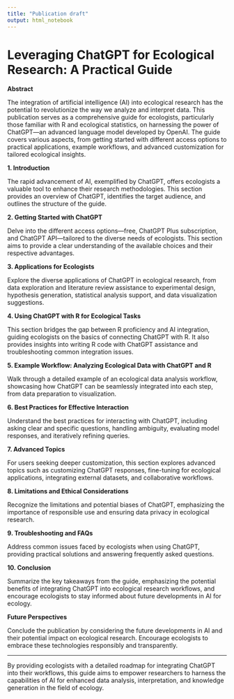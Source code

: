 ```yaml
---
title: "Publication draft"
output: html_notebook
---
```


# Leveraging ChatGPT for Ecological Research: A Practical Guide

**Abstract**

The integration of artificial intelligence (AI) into ecological research has the potential to revolutionize the way we analyze and interpret data. This publication serves as a comprehensive guide for ecologists, particularly those familiar with R and ecological statistics, on harnessing the power of ChatGPT—an advanced language model developed by OpenAI. The guide covers various aspects, from getting started with different access options to practical applications, example workflows, and advanced customization for tailored ecological insights.

**1. Introduction**

The rapid advancement of AI, exemplified by ChatGPT, offers ecologists a valuable tool to enhance their research methodologies. This section provides an overview of ChatGPT, identifies the target audience, and outlines the structure of the guide.

**2. Getting Started with ChatGPT**

Delve into the different access options—free, ChatGPT Plus subscription, and ChatGPT API—tailored to the diverse needs of ecologists. This section aims to provide a clear understanding of the available choices and their respective advantages.

**3. Applications for Ecologists**

Explore the diverse applications of ChatGPT in ecological research, from data exploration and literature review assistance to experimental design, hypothesis generation, statistical analysis support, and data visualization suggestions.

**4. Using ChatGPT with R for Ecological Tasks**

This section bridges the gap between R proficiency and AI integration, guiding ecologists on the basics of connecting ChatGPT with R. It also provides insights into writing R code with ChatGPT assistance and troubleshooting common integration issues.

**5. Example Workflow: Analyzing Ecological Data with ChatGPT and R**

Walk through a detailed example of an ecological data analysis workflow, showcasing how ChatGPT can be seamlessly integrated into each step, from data preparation to visualization.

**6. Best Practices for Effective Interaction**

Understand the best practices for interacting with ChatGPT, including asking clear and specific questions, handling ambiguity, evaluating model responses, and iteratively refining queries.

**7. Advanced Topics**

For users seeking deeper customization, this section explores advanced topics such as customizing ChatGPT responses, fine-tuning for ecological applications, integrating external datasets, and collaborative workflows.

**8. Limitations and Ethical Considerations**

Recognize the limitations and potential biases of ChatGPT, emphasizing the importance of responsible use and ensuring data privacy in ecological research.

**9. Troubleshooting and FAQs**

Address common issues faced by ecologists when using ChatGPT, providing practical solutions and answering frequently asked questions.

**10. Conclusion**

Summarize the key takeaways from the guide, emphasizing the potential benefits of integrating ChatGPT into ecological research workflows, and encourage ecologists to stay informed about future developments in AI for ecology.

**Future Perspectives**

Conclude the publication by considering the future developments in AI and their potential impact on ecological research. Encourage ecologists to embrace these technologies responsibly and transparently.

---

By providing ecologists with a detailed roadmap for integrating ChatGPT into their workflows, this guide aims to empower researchers to harness the capabilities of AI for enhanced data analysis, interpretation, and knowledge generation in the field of ecology.